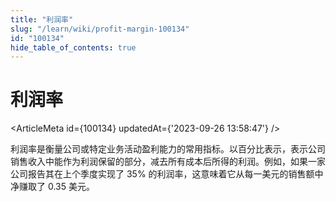 ```yaml
---
title: "利润率"
slug: "/learn/wiki/profit-margin-100134"
id: "100134"
hide_table_of_contents: true
---
```



# 利润率

<ArticleMeta id={100134} updatedAt={'2023-09-26 13:58:47'} />
<div className='border-solid border-b border-t-0 my-4 border-[var(--ifm-color-gray-300)]' />

利润率是衡量公司或特定业务活动盈利能力的常用指标。以百分比表示，表示公司销售收入中能作为利润保留的部分，减去所有成本后所得的利润。例如，如果一家公司报告其在上个季度实现了 35% 的利润率，这意味着它从每一美元的销售额中净赚取了 0.35 美元。

